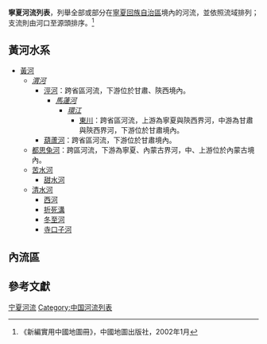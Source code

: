 '''寧夏河流列表'''，列舉全部或部分在[[寧夏回族自治區|寧夏回族自治區]]境內的河流，並依照流域排列；支流則由河口至源頭排序。<ref>《新編實用中國地圖冊》，中國地圖出版社，2002年1月</ref>

==黃河水系==
*[[黃河|黃河]]
**''[[渭河|渭河]]''
***[[涇河|涇河]]：跨省區河流，下游位於甘肅、陝西境內。
****''[[馬蓮河|馬蓮河]]''
*****''[[環江_(馬蓮河)|環江]]''
******[[東川_(環江)|東川]]：跨省區河流，上游為寧夏與陝西界河，中游為甘肅與陝西界河，下游位於甘肅境內。
***[[葫蘆河|葫蘆河]]：跨省區河流，下游位於甘肅境內。
**[[都思兔河|都思兔河]]：跨區河流，下游為寧夏、內蒙古界河，中、上游位於內蒙古境內。
**[[苦水河|苦水河]]
***[[甜水河|甜水河]]
**[[清水河_(黃河)|清水河]]
***[[西河_(清水河)|西河]]
***[[折死溝|折死溝]]
***[[冬至河|冬至河]]
***[[寺口子河|寺口子河]]

==內流區==

==參考文獻==
{{reflist}}

{{中国河流}}

[[Category:宁夏河流|]]
[[Category:中国河流列表|Category:中国河流列表]]